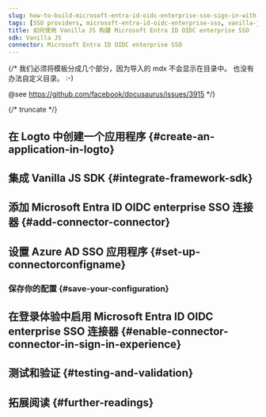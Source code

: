 ```yaml
---
slug: how-to-build-microsoft-entra-id-oidc-enterprise-sso-sign-in-with-vanilla-js-and-logto
tags: [SSO providers, microsoft-entra-id-oidc-enterprise-sso, vanilla-js, js, SAML authentication, enterprise login, SSO login]
title: 如何使用 Vanilla JS 构建 Microsoft Entra ID OIDC enterprise SSO
sdk: Vanilla JS
connector: Microsoft Entra ID OIDC enterprise SSO
---
```


{/*
  我们必须将模板分成几个部分，因为导入的 mdx 不会显示在目录中。
  也没有办法自定义目录。 :-)

  @see https://github.com/facebook/docusaurus/issues/3915
*/}




{/* truncate */}

<Intro connector={connector} sdk="Vanilla JS" link="https://en.wikipedia.org/wiki/ECMAScript" />

## 在 Logto 中创建一个应用程序 \{#create-an-application-in-logto}

<CreateApplication type="单页应用" framework="Vanilla JS" />

## 集成 Vanilla JS SDK \{#integrate-framework-sdk}

<IntegrateSdk />

## 添加 Microsoft Entra ID OIDC enterprise SSO 连接器 \{#add-connector-connector}

<AddSsoConnector framework="Vanilla JS" />

## 设置 Azure AD SSO 应用程序 \{#set-up-connectorconfigname}

<ConnectorGuide />

### 保存你的配置 \{#save-your-configuration}

<SaveYourConfiguration connector={connector} />

## 在登录体验中启用 Microsoft Entra ID OIDC enterprise SSO 连接器 \{#enable-connector-connector-in-sign-in-experience}

<EnableSsoConnector />

## 测试和验证 \{#testing-and-validation}

<TestingAndValidation connector={connector} sdk="Vanilla JS" />

## 拓展阅读 \{#further-readings}

<FurtherReadings />